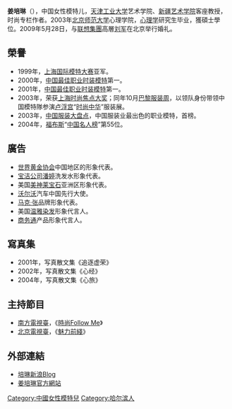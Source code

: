 {{BLP unsourced|time=2020-09-07T23:57:27+00:00}}
{{Infobox Model
| name          = 姜培琳<br />Shirley Chiang
| image         =
| imagesize     = 
| caption       = 
| birthname     =
| birthdate     = {{birth date and age|1979|8|30}}
| location      = {{CHN-1949}}[[黑龍江省|黑龍江省]][[哈爾濱市|哈爾濱市]]
| nationality   = {{PRC}}
| deathdate     =
| deathplace    =
| height        = {{height|m=1.78}}
| weight        = {{weight|kg=54}}
| haircolor     = 黑色
| eyecolor      = 黑色
| measurements  = 85-62-88 (EU)
| dress size    =
| shoesize      = 39 (EU)
| agency        = [[新絲路模特經紀公司|新絲路模特經紀公司]]<small>（1999-2005）</small><br>[[紫色传奇艺术传播有限公司|紫色传奇艺术传播有限公司]]<small>（2005-至今）</small>
| alias(es)     = 
| spouse        = 劉軍
| homepage      = [http://home.purplelegend.com/ 姜培琳官方網站]
}}
'''姜培琳'''（{{bd|1979年|8月30日|catIdx=J姜}}），中国女性模特儿，[[天津工业大学|天津工业大学]]艺术学院、[[新疆艺术学院|新疆艺术学院]]客座教授，时尚专栏作者。2003年[[北京师范大学|北京师范大学]]心理学院，[[心理学|心理学]]研究生毕业，獲碩士學位。2009年5月28日，与[[联想集團|联想集團]]高層[[刘军_(1969年)|刘军]]在北京举行婚礼。

==榮譽==
*1999年，[[上海国际模特大赛|上海国际模特大赛]]亚军。
*2000年，[[中国最佳职业时装模特|中国最佳职业时装模特]]第一。
*2001年，[[中国最佳职业时装模特|中国最佳职业时装模特]]第一。
*2003年，荣获[[上海时尚焦点大奖|上海时尚焦点大奖]]；同年10月[[巴黎服装周|巴黎服装周]]，以领队身份带领中国模特隊参演[[卢浮宫|卢浮宫]]“[[时尚中华|时尚中华]]”服装展。
*2003年，[[中国服装大盘点|中国服装大盘点]]，中国服装业最出色的职业模特，首榜。
*2004年，[[福布斯|福布斯]]“[[中国名人榜|中国名人榜]]”第55位。

==廣告==
*[[世界黄金协会|世界黄金协会]]中国地区的形象代表。
*[[宝洁公司|宝洁公司]][[潘婷|潘婷]]洗发水形象代表。
*美国[[美神莱宝石|美神莱宝石]]亚洲区形象代表。
*[[沃尔沃|沃尔沃]]汽车中国先行大使。
*[[马克·张|马克·张]]品牌形象代表。
*美国[[温雅染发|温雅染发]]形象代言人。
*[[商务通|商务通]]产品形象代言人。

==寫真集==
*2001年，写真散文集《追逐虚荣》
*2002年，写真散文集《心经》
*2004年，写真散文集《心旅》

==主持節目==
*[[南方电视台_(中国大陆)|南方電視臺]]，《[[時尚Follow_Me|時尚Follow Me]]》
*[[北京電視臺|北京電視臺]]，《[[魅力前綫|魅力前綫]]》

==外部連結==
*[http://blog.sina.com.cn/jiangpeilin 培琳新浪Blog]{{Wayback|url=http://blog.sina.com.cn/jiangpeilin |date=20090725125159 }}
*[http://home.purplelegend.com/ 姜培琳官方網站]{{Wayback|url=http://home.purplelegend.com/ |date=20090710174808 }}

{{DEFAULTSORT:jiang peilin}}
[[Category:中國女性模特兒|Category:中國女性模特兒]]
[[Category:哈尔滨人|Category:哈尔滨人]]